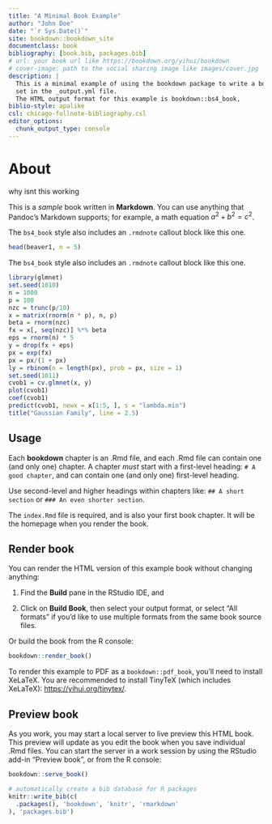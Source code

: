 ```yaml
--- 
title: "A Minimal Book Example"
author: "John Doe"
date: "`r Sys.Date()`"
site: bookdown::bookdown_site
documentclass: book
bibliography: [book.bib, packages.bib]
# url: your book url like https://bookdown.org/yihui/bookdown
# cover-image: path to the social sharing image like images/cover.jpg
description: |
  This is a minimal example of using the bookdown package to write a book.
  set in the _output.yml file.
  The HTML output format for this example is bookdown::bs4_book,
biblio-style: apalike
csl: chicago-fullnote-bibliography.csl
editor_options: 
  chunk_output_type: console
---
```


# About

why isnt this working 
\begin{tabular}{ |p{0.2cm}|p{0.9cm}|p{3cm}|p{3cm}|p{3cm}|  }
\hline
\multicolumn{5}{|c|}{Part I} \\
\hline
Week & Date & Topic &  References & Slides  \\
\hline
1 & Sept 2 & Introduction to inferential statistics and motivating examples & \href{http://www.stat.cmu.edu/~ryantibs/papers/sparsitynn.pdf}{Chapter 1}, Rosner Chapter 1, DVB Chapter 3    & 001-parameters.pdf  \\
\hline
\rowcolor{grayBackground}
2 & Sept 7 &  &  &   \\
\rowcolor{grayBackground}
 & Sept 9 &  &  &   \\
\hline 
3 & Sept 14 &  simpson's paradox unravelled (hernan IJE 2011)&  &   \\
 & Sept 16 &  &  &   \\
\hline
\rowcolor{grayBackground}
4 & Sept 21 &  &  &   \\
\rowcolor{grayBackground}
 & Sept 23 &  &  &   \\
\hline
5 & Sept 28 &  &  &   \\
  & Sept 30 &  &  &   \\
\hline
\rowcolor{grayBackground}
6 & Oct 5 &  &  &   \\
\rowcolor{grayBackground}
 & Oct 7 &  &  &   \\
\hline
7 & Oct 12 &  &  &   \\
 & Oct 14 &  &  &   \\
\hline
\rowcolor{grayBackground}
8 & Oct 19 &  &  &   \\
\rowcolor{grayBackground}
 & Oct 21 &  &  &   \\
\hline
9 & Oct 26 &  &  &   \\
 & Oct 28 &  &  &   \\
\hline
\rowcolor{grayBackground}
10 & Nov 2 &  &  &   \\
\rowcolor{grayBackground}
 & Nov 4 &  &  &   \\
\hline
11 & Nov 9 &  &  &   \\
 & Nov 11 &  &  &   \\
\hline
\rowcolor{grayBackground}
12 & Nov 16 &  &  &   \\
\rowcolor{grayBackground}
 & Nov 18 &  &  &   \\
\hline
13 & Nov 23 &  &  &   \\
 & Nov 25 &  &  &   \\
\hline
\rowcolor{grayBackground}
14 & Nov 30 &  &  &   \\
\rowcolor{grayBackground}
 & Dec 2 &  &  &   \\
\hline
\end{tabular}

This is a _sample_ book written in **Markdown**. You can use anything that Pandoc's Markdown supports; for example, a math equation $a^2 + b^2 = c^2$.

::: {.rmdnote}
The `bs4_book` style also includes an `.rmdnote` callout block
like this one.

```r
head(beaver1, n = 5)
```

:::


::: {.rmdcaution}
The `bs4_book` style also includes an `.rmdnote` callout block
like this one.

```r
library(glmnet)
set.seed(1010)
n = 1000
p = 100
nzc = trunc(p/10)
x = matrix(rnorm(n * p), n, p)
beta = rnorm(nzc)
fx = x[, seq(nzc)] %*% beta
eps = rnorm(n) * 5
y = drop(fx + eps)
px = exp(fx)
px = px/(1 + px)
ly = rbinom(n = length(px), prob = px, size = 1)
set.seed(1011)
cvob1 = cv.glmnet(x, y)
plot(cvob1)
coef(cvob1)
predict(cvob1, newx = x[1:5, ], s = "lambda.min")
title("Gaussian Family", line = 2.5)
```

:::


## Usage 

Each **bookdown** chapter is an .Rmd file, and each .Rmd file can contain one (and only one) chapter. A chapter *must* start with a first-level heading: `# A good chapter`, and can contain one (and only one) first-level heading.

Use second-level and higher headings within chapters like: `## A short section` or `### An even shorter section`.

The `index.Rmd` file is required, and is also your first book chapter. It will be the homepage when you render the book.

## Render book

You can render the HTML version of this example book without changing anything:

1. Find the **Build** pane in the RStudio IDE, and

1. Click on **Build Book**, then select your output format, or select "All formats" if you'd like to use multiple formats from the same book source files.

Or build the book from the R console:

```r
bookdown::render_book()
```

To render this example to PDF as a `bookdown::pdf_book`, you'll need to install XeLaTeX. You are recommended to install TinyTeX (which includes XeLaTeX): <https://yihui.org/tinytex/>.

## Preview book

As you work, you may start a local server to live preview this HTML book. This preview will update as you edit the book when you save individual .Rmd files. You can start the server in a work session by using the RStudio add-in "Preview book", or from the R console:

```r
bookdown::serve_book()
```


```r
# automatically create a bib database for R packages
knitr::write_bib(c(
  .packages(), 'bookdown', 'knitr', 'rmarkdown'
), 'packages.bib')
```
